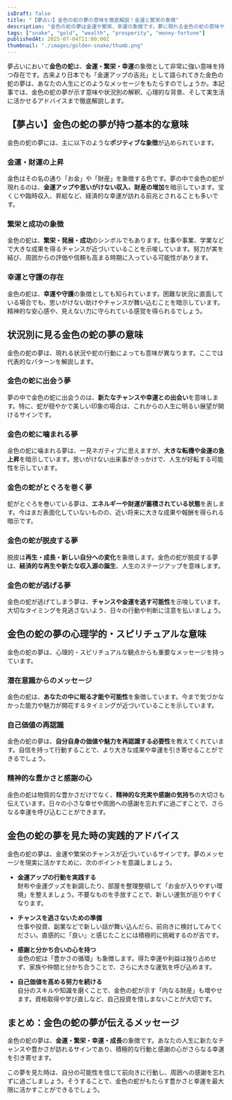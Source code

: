 ```yaml
---
isDraft: false
title: "【夢占い】金色の蛇の夢の意味を徹底解説！金運と繁栄の象徴"
description: "金色の蛇の夢は金運や繁栄、幸運の象徴です。夢に現れる金色の蛇の意味や状況別の解釈、心理的メッセージ、実践的なアドバイスまで詳しく解説します。"
tags: ["snake", "gold", "wealth", "prosperity", "money-fortune"]
publishedAt: 2025-07-04T11:00:00Z
thumbnail: "./images/golden-snake/thumb.png"
---
```


夢占いにおいて<strong>金色の蛇</strong>は、<strong>金運・繁栄・幸運</strong>の象徴として非常に強い意味を持つ存在です。古来より日本でも「金運アップの吉兆」として語られてきた金色の蛇の夢は、あなたの人生にどのようなメッセージをもたらすのでしょうか。本記事では、金色の蛇の夢が示す意味や状況別の解釈、心理的な背景、そして実生活に活かせるアドバイスまで徹底解説します。

<TableOfContents />

<AdUnit />

## 【夢占い】金色の蛇の夢が持つ基本的な意味

金色の蛇の夢には、主に以下のような<strong>ポジティブな象徴</strong>が込められています。

### 金運・財運の上昇

金色はその名の通り「お金」や「財産」を象徴する色です。夢の中で金色の蛇が現れるのは、<strong>金運アップや思いがけない収入、財産の増加</strong>を暗示しています。宝くじや臨時収入、昇給など、経済的な幸運が訪れる前兆とされることも多いです。

### 繁栄と成功の象徴

金色の蛇は、<strong>繁栄・発展・成功</strong>のシンボルでもあります。仕事や事業、学業などで大きな成果を得るチャンスが近づいていることを示唆しています。努力が実を結び、周囲からの評価や信頼も高まる時期に入っている可能性があります。

### 幸運と守護の存在

金色の蛇は、<strong>幸運や守護</strong>の象徴としても知られています。困難な状況に直面している場合でも、思いがけない助けやチャンスが舞い込むことを暗示しています。精神的な安心感や、見えない力に守られている感覚を得られるでしょう。

<AdUnit />

## 状況別に見る金色の蛇の夢の意味

金色の蛇の夢は、現れる状況や蛇の行動によっても意味が異なります。ここでは代表的なパターンを解説します。

### 金色の蛇に出会う夢

夢の中で金色の蛇に出会うのは、<strong>新たなチャンスや幸運との出会い</strong>を意味します。特に、蛇が穏やかで美しい印象の場合は、これからの人生に明るい展望が開けるサインです。

### 金色の蛇に噛まれる夢

金色の蛇に噛まれる夢は、一見ネガティブに思えますが、<strong>大きな転機や金運の急上昇</strong>を暗示しています。思いがけない出来事がきっかけで、人生が好転する可能性を示しています。

### 金色の蛇がとぐろを巻く夢

蛇がとぐろを巻いている夢は、<strong>エネルギーや財運が蓄積されている状態</strong>を表します。今はまだ表面化していないものの、近い将来に大きな成果や報酬を得られる暗示です。

### 金色の蛇が脱皮する夢

脱皮は<strong>再生・成長・新しい自分への変化</strong>を象徴します。金色の蛇が脱皮する夢は、<strong>経済的な再生や新たな収入源の誕生</strong>、人生のステージアップを意味します。

### 金色の蛇が逃げる夢

金色の蛇が逃げてしまう夢は、<strong>チャンスや金運を逃す可能性</strong>を示唆しています。大切なタイミングを見逃さないよう、日々の行動や判断に注意を払いましょう。

<AdUnit />

## 金色の蛇の夢の心理学的・スピリチュアルな意味

金色の蛇の夢は、心理的・スピリチュアルな観点からも重要なメッセージを持っています。

### 潜在意識からのメッセージ

金色の蛇は、<strong>あなたの中に眠る才能や可能性</strong>を象徴しています。今まで気づかなかった能力や魅力が開花するタイミングが近づいていることを示しています。

### 自己価値の再認識

金色の蛇の夢は、<strong>自分自身の価値や魅力を再認識する必要性</strong>を教えてくれています。自信を持って行動することで、より大きな成果や幸運を引き寄せることができるでしょう。

### 精神的な豊かさと感謝の心

金色の蛇は物質的な豊かさだけでなく、<strong>精神的な充実や感謝の気持ち</strong>の大切さも伝えています。日々の小さな幸せや周囲への感謝を忘れずに過ごすことで、さらなる幸運を呼び込むことができます。

## 金色の蛇の夢を見た時の実践的アドバイス

金色の蛇の夢は、金運や繁栄のチャンスが近づいているサインです。夢のメッセージを現実に活かすために、次のポイントを意識しましょう。

- **金運アップの行動を実践する**  
  財布や金運グッズを新調したり、部屋を整理整頓して「お金が入りやすい環境」を整えましょう。不要なものを手放すことで、新しい運気が巡りやすくなります。

- **チャンスを逃さないための準備**  
  仕事や投資、副業などで新しい話が舞い込んだら、前向きに検討してみてください。直感的に「良い」と感じたことには積極的に挑戦するのが吉です。

- **感謝と分かち合いの心を持つ**  
  金色の蛇は「豊かさの循環」も象徴します。得た幸運や利益は独り占めせず、家族や仲間と分かち合うことで、さらに大きな運気を呼び込めます。

- **自己価値を高める努力を続ける**  
  自分のスキルや知識を磨くことで、金色の蛇が示す「内なる財産」も増やせます。資格取得や学び直しなど、自己投資を惜しまないことが大切です。

## まとめ：金色の蛇の夢が伝えるメッセージ

金色の蛇の夢は、<strong>金運・繁栄・幸運・成長</strong>の象徴です。あなたの人生に新たなチャンスや豊かさが訪れるサインであり、積極的な行動と感謝の心がさらなる幸運を引き寄せます。

この夢を見た時は、自分の可能性を信じて前向きに行動し、周囲への感謝を忘れずに過ごしましょう。そうすることで、金色の蛇がもたらす豊かさと幸運を最大限に活かすことができるでしょう。
